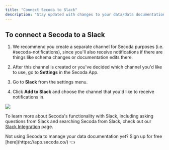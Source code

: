 ```yaml
---
title: "Connect Secoda to Slack"
description: "Stay updated with changes to your data/data documentation and allow users to ask and answer questions about your data directly from Slack."
---
```


## To connect a Secoda to a Slack

1. We recommend you create a separate channel for Secoda purposes (i.e. #secoda-notifications), since you'll also receive notifications if there are things like schema changes or documentation edits there.

2. After this channel is created or you've decided which channel you'd like to use, go to **Settings** in the Secoda App.

3. Go to **Slack** from the settings menu.

4. Click **Add to Slack** and choose the channel that you'd like to receive notifications in.

![](https://3544070331-files.gitbook.io/~/files/v0/b/gitbook-x-prod.appspot.com/o/spaces%2FqxbfBjqa19PllrcxgKxO%2Fuploads%2Fl0aD17NeKyTWDbBZQnIL%2FScreen%20Shot%202022-04-08%20at%2010.26.58%20AM.png?alt=media&token=137ffdda-3312-444e-8a1f-90502f628e90)

To learn more about Secoda's functionality with Slack, including asking questions from Slack and searching Secoda from Slack, check out our [Slack Integration](/features/slack-connection) page.

<Note>
  Not using Secoda to manage your data documentation yet? Sign up for free
  [here](https://app.secoda.co/) 👈
</Note>
